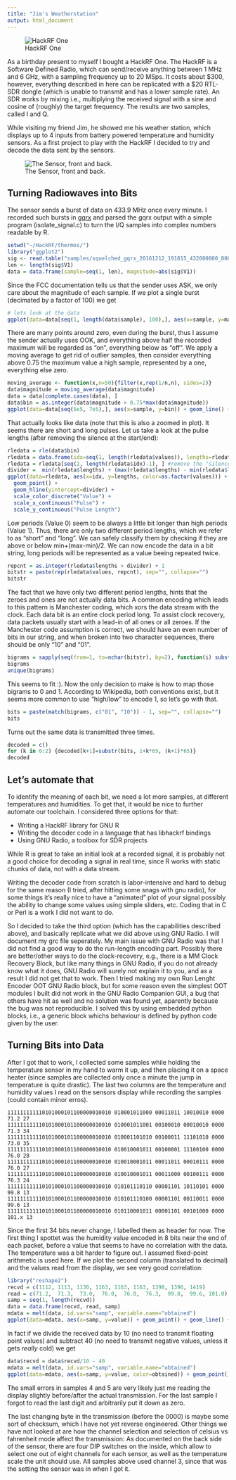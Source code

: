 ```yaml
---
title: "Jim's Weatherstation"
output: html_document
---
```


![HackRF One](hackrf.jpg)

As a birthday present to myself I bought a HackRF One. The HackRF is a Software 
Defined Radio, which can send/receive anything between 1 MHz and 6 GHz, with a 
sampling frequency up to 20 MSps. It costs about $300, however, everything
described in here can be replicated with a $20 RTL-SDR dongle (which is unable 
to transmit and has a lower sample rate). An SDR works by mixing i.e., multiplying 
the received signal with a sine and cosine of (roughly) the target frequency. 
The results are two samples, called I and Q.

While visiting my friend Jim, he showed me his weather station, which displays up
to 4 inputs from battery powered temperature and humidity sensors. As a first project
to play with the HackRF I decided to try and decode the data sent by the sensors.

![The Sensor, front and back.](sensor.jpg)

## Turning Radiowaves into Bits

The sensor sends a burst of data on 433.9 MHz once
every minute. I recorded such bursts in [gqrx](gqrx.dk) and parsed the gqrx output
with a simple program (isolate_signal.c) to turn the I/Q samples into complex
numbers readable by R. 

```r
setwd("~/HackRF/thermos/")
library("ggplot2")
sig <- read.table("samples/squelched_gqrx_20161212_191815_432000000_8000000_fc.raw")
len <- length(sig$V1)
data = data.frame(sample=seq(1, len), magnitude=abs(sig$V1))
```

Since the FCC documentation tells us that the sender uses ASK, we only
care about the magnitude of each sample. If we plot a single burst
(decimated by a factor of 100) we get

```r
# lets look at the data
ggplot(data=data[seq(1, length(data$sample), 100),], aes(x=sample, y=magnitude)) + geom_line()
```

There are many points around zero, even during the burst, thus I assume
the sender actually uses OOK, and everything above half the recorded maximum
will be regarded as "on", everything below as "off". We apply a moving average
to get rid of outlier samples, then consider everything above 0.75 the maximum value a high sample, represented by a one, everything else zero.


```r
moving_average <- function(x,n=50){filter(x,rep(1/n,n), sides=2)}
data$magnitude = moving_average(data$magnitude)
data = data[complete.cases(data), ]
data$bin = as.integer(data$magnitude > 0.75*max(data$magnitude))
ggplot(data=data[seq(5e5, 7e5),], aes(x=sample, y=bin)) + geom_line() + geom_point()
```

That actually looks like data (note that this is also a zoomed in plot).
It seems there are short and long pulses. Let us take a look at the pulse
lengths (after removing the silence at the start/end):

```r
rledata = rle(data$bin)
rledata = data.frame(idx=seq(1, length(rledata$values)), lengths=rledata$lengths, values=rledata$values)
rledata = rledata[seq(2, length(rledata$idx)-1), ] #remove the "silence" before and after
divider =  min(rledata$lengths) + (max(rledata$lengths) - min(rledata$lengths)) / 2  # find the middle between long and short runs
ggplot(data=rledata, aes(x=idx, y=lengths, color=as.factor(values))) + 
  geom_point() + 
  geom_hline(yintercept=divider) +
  scale_color_discrete("Value") +
  scale_x_continuous("Pulse") +
  scale_y_continuous("Pulse Length")
```

Low periods (Value 0) seem to be always a little bit longer than high
periods (Value 1). Thus, there are only two different period lengths,
which we refer to as "short" and "long". We can safely classify them by
checking if they are above or below min+(max-min)/2.  We can now encode the
data in a bit string, long periods will be represented as a value beeing
repeated twice.

```r
repcnt = as.integer(rledata$lengths > divider) + 1
bitstr = paste(rep(rledata$values, repcnt), sep="", collapse="")
bitstr
```

The fact that we have only two different period lengths, hints that the
zeroes and ones are not actually data bits. A common encoding which leads
to this pattern is Manchester coding, which xors the data stream with the
clock. Each data bit is an entire clock period long. 
To assist clock recovery, data packets usually start with a 
lead-in of all ones or all zeroes. If the Manchester code assumption is
correct, we should have an even number of bits in our string, and when
broken into two character sequences, there should be only "10" and "01".

```r
bigrams = sapply(seq(from=1, to=nchar(bitstr), by=2), function(i) substr(bitstr, i, i+1))
bigrams
unique(bigrams)
```
This seems to fit :). Now the only decision to make is how to map those
bigrams to 0 and 1. According to Wikipedia, both conventions exist, but
it seems more common to use "high/low" to encode 1, so let's go with that.

```r
bits = paste(match(bigrams, c("01", "10")) - 1, sep="", collapse="")
bits
```

Turns out the same data is transmitted three times.

```r
decoded = c()
for (k in 0:2) {decoded[k+1]=substr(bits, 1+k*65, (k+1)*65)}
decoded
```

## Let's automate that

To identify the meaning of each bit, we need a lot more samples, at
different temperatures and humidities. To get that, it would be nice to
further automate our toolchain. I considered three options for that:

* Writing a HackRF library for GNU R
* Writing the decoder code in a language that has libhackrf bindings
* Using GNU Radio, a toolbox for SDR projects

While R is great to take an initial look at a recorded signal, it is
probably not a good choice for decoding a signal in real time, since
R works with static chunks of data, not with a data stream.

Writing the decoder code from scratch is labor-intensive and hard to debug
for the same reason (I tried, after hitting some snags with gnu radio),
for some things it's really nice to have a "animated" plot of your signal
possibly the ability to change some values using simple sliders, etc. Coding
that in C or Perl is a work I did not want to do.

So I decided to take the third option (which has the capabilities described
above), and basically replicate what we did above using GNU Radio. I will
document my grc file seperately. My main issue with GNU Radio was that I did
not find a good way to do the run-length encoding part. Possibly there are
better/other ways to do the clock-recovery, e.g., there is a MM Clock
Recovery Block, but like many things in GNU Radio, if you do not already know
what it does, GNU Radio will surely not explain it to you, and as a result
I did not get that to work. Then I tried making my own Run Lenght Encoder OOT
GNU Radio block, but for some reason even the simplest OOT modules I built
did not work in the GNU Radio Companion GUI, a bug that others have hit as
well and no solution was found yet, aparently because the bug was not
reproducible. I solved this by using embedded python blocks, i.e., a generic
block whichs behaviour is defined by python code given by the user.

## Turning Bits into Data

After I got that to work, I collected some samples while holding the
temperature sensor in my hand to warm it up, and then placing it on a space
heater (since samples are collected only once a minute the jump in 
temperature is quite drastic). The last two columns are the temperature
and humidity values I read on the sensors display while recording the
samples (could contain minor erros).

```
111111111110101000101100000010010 010001011000 00011011 10010010 0000  71.2 27
111111111110101000101100000010010 010001011001 00100010 00010010 0000  71.3 34
111111111110101000101100000010010 010001101010 00100011 11101010 0000  73.0 35
111111111110101000101100000010010 010010001011 00100001 11100100 0000  76.0 28
111111111110101000101100000010010 010010001011 00011011 00010111 0000  76.0 27
111111111110101000101100000010010 010010001011 00011000 00100111 0000  76.3 24
111111111110101000101100000010010 010101110110 00001101 10110101 0000  99.8 13
111111111110101000101100000010010 010101110100 00001101 00110011 0000  99.6 13
111111111110101000101100000010010 010110001011 00001101 00101000 0000  101.x 13
```
Since the first 34 bits never change, I labelled them as header for now. 
The first thing I spottet was the humidity value encoded in 8 bits near
the end of each packet, before a value that seems to have no correlation
with the data. The temperature was a bit harder to figure out. I assumed
fixed-point arithmetic is used here. If we plot the second column 
(translated to decimal) and the values read from the display, we see
very good correlation:

```r
library("reshape2")
recvd = c(1112, 1113, 1130, 1163, 1163, 1163, 1398, 1396, 1419)
read = c(71.2,  71.3,  73.0,  76.0,  76.0,  76.3,  99.8,  99.6, 101.0)
samp = seq(1, length(recvd))
data = data.frame(recvd, read, samp)
mdata = melt(data, id.vars="samp", variable.name="obtained")
ggplot(data=mdata, aes(x=samp, y=value)) + geom_point() + geom_line() + facet_wrap(~ obtained, scale="free_y")
```

In fact if we divide the received data by 10 (no need to transmit floating point values)
and subtract 40 (no need to transmit negative values, unless it gets _really_ cold) we get

```r
data$recvd = data$recvd/10 - 40
mdata = melt(data, id.vars="samp", variable.name="obtained")
ggplot(data=mdata, aes(x=samp, y=value, color=obtained)) + geom_point() + geom_line()
```

The small errors in samples 4 and 5 are very likely just
me reading the display slightly before/after the actual transmission. For the last sample
I forgot to read the last digit and arbitrarily put it down as zero.

The last changing byte in the transmission (before the 0000) is maybe some sort of
checksum, which I have not yet reverse engineered. Other things we have not looked at
are how the channel selection and selection of celsius vs fahrenheit mode affect the
transmission: As documented on the back side of the sensor, there are four DIP switches
on the inside, which allow to select one out of eight channels for each sensor, as well
as the temperature scale the unit should use. All samples above used channel 3, since
that was the setting the sensor was in when I got it.
